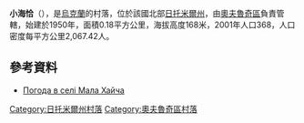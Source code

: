 {{coord|51|17|31|N|28|36|23|E|scale:30000|display=title}}

'''小海恰'''（{{lang-uk|Мала Хайча}}），是[[烏克蘭|烏克蘭]]的村落，位於該國北部[[日托米爾州|日托米爾州]]，由[[奧夫魯奇區|奧夫魯奇區]]負責管轄，始建於1950年，面積0.18平方公里，海拔高度168米，2001年人口368，人口密度每平方公里2,067.42人。

==參考資料== 
* [http://weather.in.ua/ua/zhitomirskaja/14605 Погода в селі Мала Хайча] {{Wayback|url=http://weather.in.ua/ua/zhitomirskaja/14605 |date=20111219133643 }}

{{DEFAULTSORT:Мала Хайча}}
[[Category:日托米爾州村落|Category:日托米爾州村落]]
[[Category:奧夫魯奇區村落|Category:奧夫魯奇區村落]]